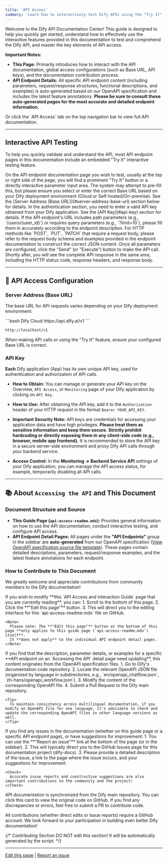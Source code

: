 ```yaml
---
title: 'API Access'
summary: 'Learn how to interactively test Dify APIs using the "Try It" feature in this documentation, get important information about Base URL and API keys, and understand how to contribute to our documentation ecosystem.'
---
```


Welcome to the Dify API Documentation Center! This guide is designed to help you quickly get started, understand how to effectively use the interactive features provided in this documentation to test and comprehend the Dify API, and master the key elements of API access.

**Important Notes:**

*   **This Page:** Primarily introduces how to interact with the API documentation, global access configurations (such as Base URL, API keys), and the documentation contribution process.
*   **API Endpoint Details:** All specific API endpoint content (including parameters, request/response structures, functional descriptions, and examples) is auto-generated based on our OpenAPI specification and includes the latest feature annotations. **Please be sure to consult these auto-generated pages for the most accurate and detailed endpoint information.**

<Card title="API Access" icon="code" href="/api-reference/chat/send-chat-message" horizontal>
Or click the `API Access` tab on the top navigation bar to view full API documentation.
</Card>

---

## Interactive API Testing

To help you quickly validate and understand the API, most API endpoint pages in this documentation include an embedded "Try It" interactive testing feature.

<Steps>
  <Step title="Locate the 'Try It' Feature">
    On the API endpoint documentation page you wish to test, usually at the top or right side of the page, you will find a prominent "Try It" button or a directly interactive parameter input area.
  </Step>
  <Step title="Configure Request Parameters">
    <AccordionGroup>
      <Accordion title="Server Address (Base URL)">
        The system may attempt to pre-fill this, but please ensure you select or enter the correct Base URL based on your Dify deployment environment (Cloud or Self-hosted/On-premise). See the [Server Address (Base URL)](#server-address-base-url) section below for details.
      </Accordion>
      <Accordion title="Authentication (API Key)">
        In the authentication section, you need to enter a valid API key obtained from your Dify application. See the [API Key](#api-key) section for details.
      </Accordion>
      <Accordion title="Path and Query Parameters">
        If the API endpoint's URL includes path parameters (e.g., `/users/{user_id}`) or requires query parameters (e.g., `?limit=10`), please fill them in accurately according to the endpoint description.
      </Accordion>
      <Accordion title="Request Body">
        For HTTP methods like `POST`, `PUT`, `PATCH` that require a request body, please refer to the request body schema and examples provided in the endpoint documentation to construct the correct JSON content.
      </Accordion>
    </AccordionGroup>
  </Step>
  <Step title="Send Request and View Results">
    Once all parameters are configured, click the "Send" (or "Execute") button to make the API call. Shortly after, you will see the complete API response in the same area, including the HTTP status code, response headers, and response body.
  </Step>
</Steps>

---

## 🔑 API Access Configuration

### Server Address (Base URL)

The base URL for API requests varies depending on your Dify deployment environment:

<CodeGroup>
  ```bash Dify Cloud
https://api.dify.ai/v1
  ```

  ```bash Self-hosted / On-premise Deployment
http://localhost/v1
  ```
</CodeGroup>
<Info>
  When making API calls or using the "Try It" feature, ensure your configured Base URL is correct.
</Info>

### API Key

**Each** Dify application (App) has its own unique API key, used for authentication and authorization of API calls.

*   **How to Obtain:** You can manage or generate your API key on the Overview, `API Access`, or `Monitoring` page of your Dify application by clicking on `API Key`.

*   **How to Use:** After obtaining the API key, add it to the `Authorization` header of your HTTP request in the format `Bearer YOUR_API_KEY`.

*   **Important Security Note:**
    <Warning>
      API keys are credentials for accessing your application data and have high privileges. **Please treat them as sensitive information and keep them secure. Strictly prohibit hardcoding or directly exposing them in any client-side code (e.g., browser, mobile app frontend).** It is recommended to store the API key in a secure server-side environment and proxy Dify API calls through your backend service.
    </Warning>

*   **Access Control:** In the **Monitoring -> Backend Service API** settings of your Dify application, you can manage the API access status, for example, temporarily disabling all API calls.

---

## 📚 About `Accessing the API` and This Document

### Document Structure and Source

*   **This Guide Page (`api-access-readme.mdx`):** Provides general information on how to use the API documentation, conduct interactive testing, and configure API access.
*   **API Endpoint Detail Pages:** All pages under the **"API Endpoints"** group in the sidebar are **auto-generated** from our OpenAPI specification ([View OpenAPI specification source file template](https://github.com/langgenius/dify/tree/main/web/app/components/develop/template)). These pages contain detailed descriptions, parameters, request/response examples, and the latest feature annotations for each endpoint.

### How to Contribute to This Document

We greatly welcome and appreciate contributions from community members to the Dify documentation!

<Tabs>
  <Tab title="Editing This Page (This Guide)">
    If you wish to modify **this `API Access and Interaction Guide` page that you are currently reading**, you can:
    1.  Scroll to the bottom of this page.
    2.  Click the <Icon icon="pen-to-square" /> **"Edit this page"** button.
    3.  This will direct you to the editing interface for this `api-access-readme.mdx` file on GitHub.

    <Note>
      Please note: The **"Edit this page"** button at the bottom of this page **only applies to this guide page (`api-access-readme.mdx`) itself**.
      It **does not apply** to the individual API endpoint detail pages.
    </Note>
  </Tab>

  <Tab title="Modifying API Endpoint Descriptions (OpenAPI Specification)">
    If you find that the description, parameter details, or examples for a specific **API endpoint on an `Accessing the API` detail page need updating**, this content originates from the OpenAPI specification files.
    1.  Go to Dify's documentation code repository.
    2.  Locate the relevant OpenAPI JSON file (organized by language in subdirectories, e.g., `en/openapi_chatflow.json`, `zh-hans/openapi_workflow.json`).
    3.  Modify the content of the corresponding OpenAPI file.
    4.  Submit a Pull Request to the Dify main repository.

    <Tip>
      To maintain consistency across multilingual documentation, if you modify an OpenAPI file for one language, it's advisable to check and update the corresponding OpenAPI files in other language versions as well.
    </Tip>
  </Tab>

  <Tab title="Reporting Issues or Suggestions">
    If you find any issues in the documentation (whether on this guide page or a specific API endpoint page), or have suggestions for improvement:
    1.  You can use the **"Report an issue"** link at the bottom of the page (or in the sidebar).
    2.  This will typically direct you to the GitHub Issues page for this documentation project (dify-docs).
    3.  Please provide a detailed description of the issue, a link to the page where the issue occurs, and your suggestions for improvement.

    <Check>
      Accurate issue reports and constructive suggestions are also important contributions to the community and the project!
    </Check>
  </Tab>
</Tabs>

<Card title="Sync" icon="rotate" href="https://github.com/langgenius/dify/tree/main/web/app/components/develop/template" horizontal>
API documentation is synchronized from the Dify main repository. You can click this card to view the original code on GitHub. If you find any discrepancies or errors, feel free to submit a PR to contribute code.
</Card>

All contributions (whether direct edits or issue reports) require a GitHub account. We look forward to your participation in building even better Dify documentation!

{/*
Contributing Section
DO NOT edit this section!
It will be automatically generated by the script.
*/}

---

[Edit this page](https://github.com/langgenius/dify-docs/edit/main/en/openapi-api-access-readme.mdx) | [Report an issue](https://github.com/langgenius/dify-docs/issues/new?title=Documentation%20Issue%3A%20pi-api-access-rea&body=%23%23%20Issue%20Description%0A%3C%21--%20Please%20briefly%20describe%20the%20issue%20you%20found%20--%3E%0A%0A%23%23%20Page%20Link%0Ahttps%3A%2F%2Fgithub.com%2Flanggenius%2Fdify-docs%2Fblob%2Fmain%2Fen%2Fopenapi-api-access-readme.mdx%0A%0A%23%23%20Suggested%20Changes%0A%3C%21--%20If%20you%20have%20specific%20suggestions%20for%20changes%2C%20please%20describe%20them%20here%20--%3E%0A%0A%3C%21--%20Thank%20you%20for%20helping%20improve%20our%20documentation%21%20--%3E)

